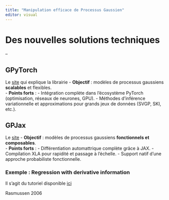 ```yaml
---
title: "Manipulation efficace de Processus Gaussien"
editor: visual
---
```



# Des nouvelles solutions techniques

--

## GPyTorch

Le [site](https://gpytorch.ai/) qui explique la librairie
- **Objectif** : modèles de processus gaussiens **scalables** et flexibles.  
- **Points forts** :
  - Intégration complète dans l’écosystème PyTorch (optimisation, réseaux de neurones, GPU).
  - Méthodes d’inférence variationnelle et approximations pour grands jeux de données (SVGP, SKI, etc.).


## GPJax

Le [site](https://docs.jaxgaussianprocesses.com/)
- **Objectif** : modèles de processus gaussiens **fonctionnels et composables**.  
- **Points forts** :
  - Différentiation automattrique complète grâce à JAX.
  - Compilation XLA pour rapidité et passage à l’échelle.
  - Support natif d’une approche probabiliste fonctionnelle.  

### Exemple : Regression with derivative information

Il s'agit du tutoriel disponible [ici](https://docs.gpytorch.ai/en/v1.13/examples/08_Advanced_Usage/Simple_GP_Regression_Derivative_Information_1d.html)



<!-- gaussian process with non normal likelihood -->

<!-- https://gpss.cc/gpss19/slides/Saul2019.pdf -->
<!-- Laplace matching + transport optimal -->



Rasmussen 2006 
